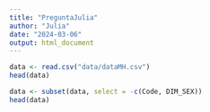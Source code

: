 ```yaml
---
title: "PreguntaJulia"
author: "Julia"
date: "2024-03-06"
output: html_document
---
```


```r
data <- read.csv("data/dataMH.csv")
head(data)
```

```r
data <- subset(data, select = -c(Code, DIM_SEX))
head(data)

```

```r

```
